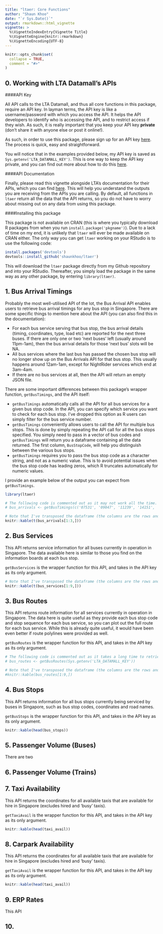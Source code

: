 ```yaml
---
title: "ltaer: Core Functions"
author: "Shaun Khoo"
date: "`r Sys.Date()`"
output: rmarkdown::html_vignette
vignette: >
  %\VignetteIndexEntry{Vignette Title}
  %\VignetteEngine{knitr::rmarkdown}
  %\VignetteEncoding{UTF-8}
---
```


```r
knitr::opts_chunk$set(
  collapse = TRUE,
  comment = "#>"
)
```

## 0. Working with LTA Datamall's APIs

####API Key

All API calls to the LTA Datamall, and thus all core functions in this package, require an API key. In layman terms, the API key is like a username/password with which you access the API. It helps the API developers to identify who is accessing the API, and to restrict access if they wish. As such, it is really important that you keep your API key **private** (don't share it with anyone else or post it online!). 

As such, in order to use this package, please sign up for an API key [here](https://www.mytransport.sg/content/mytransport/home/dataMall/request-for-api.html). The process is quick, easy and straightforward. 

You will notice that in the examples provided below, my API key is saved as `Sys.getenv('LTA_DATAMALL_KEY')`. This is one way to keep the API key private, and you can find out more about how to do this [here](https://daattali.gitbooks.io/stat545-ubc-github-io/bit003_api-key-env-var.html).

####API Documentation

Finally, please read this vignette alongside LTA's documentation for their APIs, which you can find [here](https://www.mytransport.sg/content/dam/datamall/datasets/LTA_DataMall_API_User_Guide.pdf). This will help you understand the outputs you are receiving from the APIs you are calling. By default, all functions in `ltaer` return all the data that the API returns, so you do not have to worry about missing out on any data from using this package.

####Installing this package

This package is not available on CRAN (this is where you typically download R packages from when you run `install.package('pkgname')`). Due to a lack of time on my end, it is unlikely that `ltaer` will ever be made available on CRAN either. The only way you can get `ltaer` working on your RStudio is to use the following code:

```r
install.packages('devtools')
devtools::install_github('shaunkhoo/ltaer')
```

This will download the `ltaer` package directly from my Github repository and into your RStudio. Thereafter, you simply load the package in the same way as any other package, by entering `library(ltaer)`.

## 1. Bus Arrival Timings

Probably the most well-utilised API of the lot, the Bus Arrival API enables users to retrieve bus arrival timings for any bus stop in Singapore. There are some specific things to mention here about the API (you can also find this in the documentation):

* For each bus service serving that bus stop, the bus arrival details (timing, coordinates, type, load etc) are reported for the next three buses. If there are only one or two 'next buses' left (usually around 11pm-1am), then the bus arrival details for those 'next bus' slots will be NA. 
* All bus services where the last bus has passed the chosen bus stop will no longer show up on the Bus Arrivals API for that bus stop. This usually happens around 12am-1am, except for NightRider services which end at 3am-4am.
* If there are no bus services at all, then the API will return an empty JSON file.

There are some important differences between this package's wrapper function, `getBusTimings`, and the API itself:

* `getBusTimings` automatically calls all the API for all bus services for a given bus stop code. In the API, you can specify which service you want to check for each bus stop. I've dropped this option as R users can simply filter for the bus service number.
* `getBusTimings` conveniently allows users to call the API for multiple bus stops. This is done by simply repeating the API call for all the bus stops specified. You simply need to pass in a vector of bus codes and `getBusTimings` will return you a dataframe containing all the data returned. The first column, `BusStopCode`, will help you distinguish between the various bus stops.
* `getBusTimings` requires you to pass the bus stop code as a character string, and not as a numeric value. This is to avoid potential issues when the bus stop code has leading zeros, which R truncates automatically for numeric values.

I provide an example below of the output you can expect from `getBusTimings`.

```r
library(ltaer)

# The following code is commented out as it may not work all the time. The output has been saved in this package as 'bus_arrivals' for your use.
# bus_arrivals <- getBusTimings(c('07531', '09047', '11239', '14151', '66451', '44289', '50021', '54269', '03019', '09022', '41029'), api_key = Sys.getenv('LTA_DATAMALL_KEY'))

# Note that I've transposed the dataframe (the columns are the rows and vice versa) for clarity of presentation.
knitr::kable(t(bus_arrivals[1:3,]))
```

## 2. Bus Services

This API returns service information for all buses currently in operation in Singapore. The data available here is similar to those you find on the information boards at each bus stop.

`getBusServices` is the wrapper function for this API, and takes in the API key as its only argument.

```r

# Note that I've transposed the dataframe (the columns are the rows and vice versa) for clarity of presentation.
knitr::kable(t(bus_services[1:9,]))
```

## 3. Bus Routes

This API returns route information for all services currently in operation in Singapore. The data here is quite useful as they provide each bus stop code and stop sequence for each bus service, so you can plot out the full route for each bus service. While this is already quite useful, it would have been even better if route polylines were provided as well.

`getBusRoutes` is the wrapper function for this API, and takes in the API key as its only argument.

```r
# The following code is commented out as it takes a long time to retrieve all the routes. The output has been saved in this package as 'bus_routes' for your use.
# bus_routes <- getBusRoutes(Sys.getenv('LTA_DATAMALL_KEY'))

# Note that I've transposed the dataframe (the columns are the rows and vice versa) for clarity of presentation.
#knitr::kable(bus_routes[1:9,])
```

## 4. Bus Stops

This API returns information for all bus stops currently being serviced by buses in Singapore, such as bus stop codes, coordinates and road names.

`getBusStops` is the wrapper function for this API, and takes in the API key as its only argument.

```r
knitr::kable(head(bus_stops))
```

## 5. Passenger Volume (Buses)

There are two 




## 6. Passenger Volume (Trains)



## 7. Taxi Availability

This API returns the coordinates for all available taxis that are available for hire in Singapore (excludes hired and 'busy' taxis). 

`getTaxiAvail` is the wrapper function for this API, and takes in the API key as its only argument.

```r
knitr::kable(head(taxi_avail))
```

## 8. Carpark Availability

This API returns the coordinates for all available taxis that are available for hire in Singapore (excludes hired and 'busy' taxis). 

`getTaxiAvail` is the wrapper function for this API, and takes in the API key as its only argument.

```r
knitr::kable(head(taxi_avail))
```

## 9. ERP Rates

This API 

## 10. 






